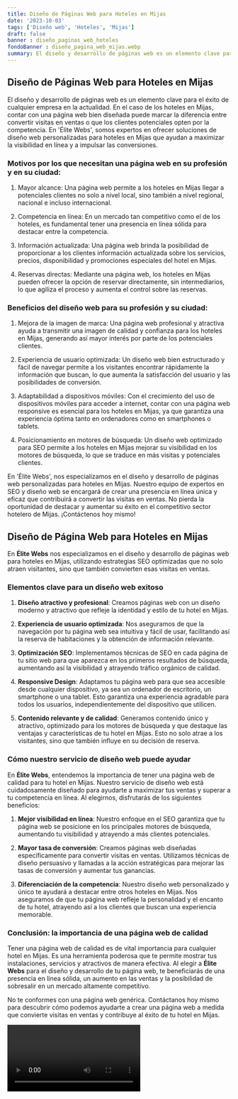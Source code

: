 ```yaml
---
title: Diseño de Páginas Web para Hoteles en Mijas
date: '2023-10-03'
tags: ['Diseño web', 'Hoteles', 'Mijas']
draft: false
banner : diseño_paginas_web_hoteles
fondoBanner : diseño_pagina_web_mijas.webp
summary: El diseño y desarrollo de páginas web es un elemento clave para el éxito de cualquier empresa en la actualidad. En el caso de los hoteles en Mijas, contar con una página web bien diseñada puede marcar la diferencia entre convertir visitas en ventas o que los clientes potenciales opten por la competencia. En 'Élite Webs', somos expertos en ofrecer soluciones de diseño web personalizadas para hoteles en Mijas que ayudan a maximizar la visibilidad en línea y a impulsar las conversiones.
---
```


## Diseño de Páginas Web para Hoteles en Mijas

El diseño y desarrollo de páginas web es un elemento clave para el éxito de cualquier empresa en la actualidad. En el caso de los hoteles en Mijas, contar con una página web bien diseñada puede marcar la diferencia entre convertir visitas en ventas o que los clientes potenciales opten por la competencia. En 'Élite Webs', somos expertos en ofrecer soluciones de diseño web personalizadas para hoteles en Mijas que ayudan a maximizar la visibilidad en línea y a impulsar las conversiones.

### Motivos por los que necesitan una página web en su profesión y en su ciudad:

1. Mayor alcance: Una página web permite a los hoteles en Mijas llegar a potenciales clientes no solo a nivel local, sino también a nivel regional, nacional e incluso internacional.

2. Competencia en línea: En un mercado tan competitivo como el de los hoteles, es fundamental tener una presencia en línea sólida para destacar entre la competencia.

3. Información actualizada: Una página web brinda la posibilidad de proporcionar a los clientes información actualizada sobre los servicios, precios, disponibilidad y promociones especiales del hotel en Mijas.

4. Reservas directas: Mediante una página web, los hoteles en Mijas pueden ofrecer la opción de reservar directamente, sin intermediarios, lo que agiliza el proceso y aumenta el control sobre las reservas.

### Beneficios del diseño web para su profesión y su ciudad:

1. Mejora de la imagen de marca: Una página web profesional y atractiva ayuda a transmitir una imagen de calidad y confianza para los hoteles en Mijas, generando así mayor interés por parte de los potenciales clientes.

2. Experiencia de usuario optimizada: Un diseño web bien estructurado y fácil de navegar permite a los visitantes encontrar rápidamente la información que buscan, lo que aumenta la satisfacción del usuario y las posibilidades de conversión.

3. Adaptabilidad a dispositivos móviles: Con el crecimiento del uso de dispositivos móviles para acceder a internet, contar con una página web responsive es esencial para los hoteles en Mijas, ya que garantiza una experiencia óptima tanto en ordenadores como en smartphones o tablets.

4. Posicionamiento en motores de búsqueda: Un diseño web optimizado para SEO permite a los hoteles en Mijas mejorar su visibilidad en los motores de búsqueda, lo que se traduce en más visitas y potenciales clientes.

En 'Élite Webs', nos especializamos en el diseño y desarrollo de páginas web personalizadas para hoteles en Mijas. Nuestro equipo de expertos en SEO y diseño web se encargará de crear una presencia en línea única y eficaz que contribuirá a convertir las visitas en ventas. No pierda la oportunidad de destacar y aumentar su éxito en el competitivo sector hotelero de Mijas. ¡Contáctenos hoy mismo!

<GifSeo />

<Cta />

## Diseño de Página Web para Hoteles en Mijas

En **Élite Webs** nos especializamos en el diseño y desarrollo de páginas web para hoteles en Mijas, utilizando estrategias SEO optimizadas que no solo atraen visitantes, sino que también convierten esas visitas en ventas. 

### Elementos clave para un diseño web exitoso

1. **Diseño atractivo y profesional**: Creamos páginas web con un diseño moderno y atractivo que refleje la identidad y estilo de tu hotel en Mijas.

2. **Experiencia de usuario optimizada**: Nos aseguramos de que la navegación por tu página web sea intuitiva y fácil de usar, facilitando así la reserva de habitaciones y la obtención de información relevante.

3. **Optimización SEO**: Implementamos técnicas de SEO en cada página de tu sitio web para que aparezca en los primeros resultados de búsqueda, aumentando así la visibilidad y atrayendo tráfico orgánico de calidad.

4. **Responsive Design**: Adaptamos tu página web para que sea accesible desde cualquier dispositivo, ya sea un ordenador de escritorio, un smartphone o una tablet. Esto garantiza una experiencia agradable para todos los usuarios, independientemente del dispositivo que utilicen.

5. **Contenido relevante y de calidad**: Generamos contenido único y atractivo, optimizado para los motores de búsqueda y que destaque las ventajas y características de tu hotel en Mijas. Esto no solo atrae a los visitantes, sino que también influye en su decisión de reserva.

### Cómo nuestro servicio de diseño web puede ayudar

En **Élite Webs**, entendemos la importancia de tener una página web de calidad para tu hotel en Mijas. Nuestro servicio de diseño web está cuidadosamente diseñado para ayudarte a maximizar tus ventas y superar a tu competencia en línea. Al elegirnos, disfrutarás de los siguientes beneficios:

1. **Mejor visibilidad en línea**: Nuestro enfoque en el SEO garantiza que tu página web se posicione en los principales motores de búsqueda, aumentando tu visibilidad y atrayendo a más clientes potenciales.

2. **Mayor tasa de conversión**: Creamos páginas web diseñadas específicamente para convertir visitas en ventas. Utilizamos técnicas de diseño persuasivo y llamadas a la acción estratégicas para mejorar las tasas de conversión y aumentar tus ganancias.

3. **Diferenciación de la competencia**: Nuestro diseño web personalizado y único te ayudará a destacar entre otros hoteles en Mijas. Nos aseguramos de que tu página web refleje la personalidad y el encanto de tu hotel, atrayendo así a los clientes que buscan una experiencia memorable.

### Conclusión: la importancia de una página web de calidad

Tener una página web de calidad es de vital importancia para cualquier hotel en Mijas. Es una herramienta poderosa que te permite mostrar tus instalaciones, servicios y atractivos de manera efectiva. Al elegir a **Élite Webs** para el diseño y desarrollo de tu página web, te beneficiarás de una presencia en línea sólida, un aumento en las ventas y la posibilidad de sobresalir en un mercado altamente competitivo.

No te conformes con una página web genérica. Contáctanos hoy mismo para descubrir cómo podemos ayudarte a crear una página web a medida que convierte visitas en ventas y contribuye al éxito de tu hotel en Mijas.

<Video />

<CtaBot job='Hoteles' city='Mijas'/>

<Gmaps query='Mijas+españa+maps' />